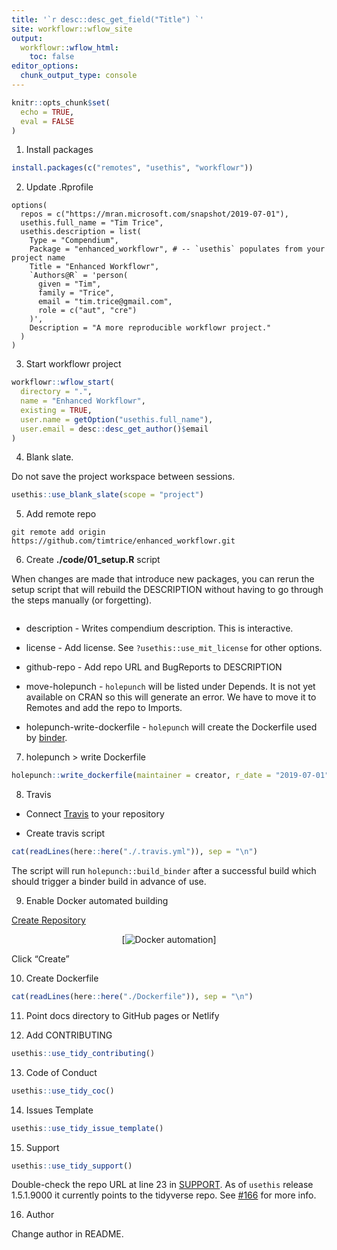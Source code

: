 ```yaml
---
title: '`r desc::desc_get_field("Title") `'
site: workflowr::wflow_site
output:
  workflowr::wflow_html:
    toc: false
editor_options:
  chunk_output_type: console
---
```


```r
knitr::opts_chunk$set(
  echo = TRUE, 
  eval = FALSE
)
```

1. Install packages

```r
install.packages(c("remotes", "usethis", "workflowr"))
```

2. Update .Rprofile

```
options(
  repos = c("https://mran.microsoft.com/snapshot/2019-07-01"),
  usethis.full_name = "Tim Trice",
  usethis.description = list(
    Type = "Compendium",
    Package = "enhanced_workflowr", # -- `usethis` populates from your project name
    Title = "Enhanced Workflowr",
    `Authors@R` = 'person(
      given = "Tim",
      family = "Trice",
      email = "tim.trice@gmail.com",
      role = c("aut", "cre")
    )',
    Description = "A more reproducible workflowr project."
  )
)
```

3. Start workflowr project

```r
workflowr::wflow_start(
  directory = ".", 
  name = "Enhanced Workflowr", 
  existing = TRUE,
  user.name = getOption("usethis.full_name"), 
  user.email = desc::desc_get_author()$email
)
```

4. Blank slate.

Do not save the project workspace between sessions.

```r
usethis::use_blank_slate(scope = "project")
```

5. Add remote repo

```
git remote add origin https://github.com/timtrice/enhanced_workflowr.git
```

6. Create **./code/01_setup.R** script

When changes are made that introduce new packages, you can rerun the setup 
script that will rebuild the DESCRIPTION without having to go through the steps 
manually (or forgetting). 

```r
```

  * description - Writes compendium description. This is interactive.
  
  * license - Add license. See `?usethis::use_mit_license` for other options.
  
  * github-repo - Add repo URL and BugReports to DESCRIPTION
  
  * move-holepunch - `holepunch` will be listed under Depends. It is not yet 
    available on CRAN so this will generate an error. We have to move it to 
    Remotes and add the repo to Imports. 
    
  * holepunch-write-dockerfile - `holepunch` will create the Dockerfile used by 
    [binder](https://gke.mybinder.org/). 
    
7. holepunch > write Dockerfile

```r
holepunch::write_dockerfile(maintainer = creator, r_date = "2019-07-01")
```

8. Travis

  * Connect [Travis](https://travis-ci.org/dashboard) to your repository
  
  * Create travis script

```r
cat(readLines(here::here("./.travis.yml")), sep = "\n")
```

The script will run `holepunch::build_binder` after a successful build which should trigger a binder build in advance of use.

9. Enable Docker automated building

[Create Repository](https://cloud.docker.com/repository/create)

<center>[![Docker automation](./assets/docker_automated_build.png)]</center>

Click "Create"

10. Create Dockerfile

```r
cat(readLines(here::here("./Dockerfile")), sep = "\n")
```

11. Point docs directory to GitHub pages or Netlify

12. Add CONTRIBUTING

```r
usethis::use_tidy_contributing()
```

13. Code of Conduct

```r
usethis::use_tidy_coc()
```

14. Issues Template

```r
usethis::use_tidy_issue_template()
```

15. Support

```r
usethis::use_tidy_support()
```

Double-check the repo URL at line 23 in [SUPPORT](./github/SUPPORT.md). As of `usethis` release 1.5.1.9000 it currently points to the tidyverse repo. See [#166](https://github.com/r-lib/usethis/issues/166) for more info.

16. Author

Change author in README.
